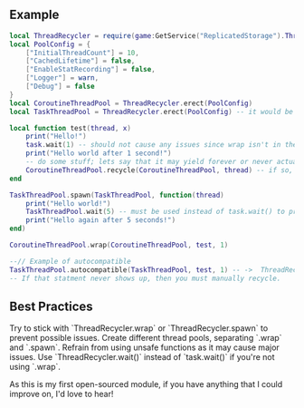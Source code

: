 
## Example
```lua copy filename="example.luau"
local ThreadRecycler = require(game:GetService("ReplicatedStorage").ThreadRecycler)
local PoolConfig = {
	["InitialThreadCount"] = 10,
	["CachedLifetime"] = false,
	["EnableStatRecording"] = false,
	["Logger"] = warn,
	["Debug"] = false
}
local CoroutineThreadPool = ThreadRecycler.erect(PoolConfig)
local TaskThreadPool = ThreadRecycler.erect(PoolConfig) -- it would be best to keep them both separated

local function test(thread, x)
    print("Hello!")
    task.wait(1) -- should not cause any issues since wrap isn't in the task library
    print("Hello world after 1 second!")
    -- do some stuff; lets say that it may yield forever or never actually 'end'.
    CoroutineThreadPool.recycle(CoroutineThreadPool, thread) -- if so, then this would be needed to properly recycle the thread
end

TaskThreadPool.spawn(TaskThreadPool, function(thread)
    print("Hello world!")
    TaskThreadPool.wait(5) -- must be used instead of task.wait() to prevent task library issues
    print("Hello again after 5 seconds!")
end)

CoroutineThreadPool.wrap(CoroutineThreadPool, test, 1) 

--// Example of autocompatible
TaskThreadPool.autocompatible(TaskThreadPool, test, 1) -- ->  ThreadRecycler: This function supports auto-recycling!
-- If that statment never shows up, then you must manually recycle. 

```

## Best Practices
<Callout emoji="📃">
    Try to stick with `ThreadRecycler.wrap` or `ThreadRecycler.spawn` to prevent possible issues. Create different thread pools, separating `.wrap` and `.spawn`.
    Refrain from using unsafe functions as it may cause major issues. Use `ThreadRecycler.wait()` instead of `task.wait()` if you're not using `.wrap`.
</Callout>

As this is my first open-sourced module, if you have anything that I could improve on, I'd love to hear!
